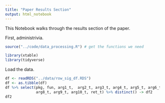 ```yaml
---
title: "Paper Results Section"
output: html_notebook
---
```


This Notebook walks through the results section of the paper.

First, administrivia.
```r
source("../code/data_processing.R") # get the functions we need

library(xtable)
library(tidyverse)
```

Load the data.
```r
df <- readRDS("../data/row_sig_df.RDS")
df <- as.tibble(df)
df %>% select(pkg, fun, arg1_t,  arg2_t, arg3_t, arg4_t, arg5_t, arg6_t, arg7_t,
              arg8_t, arg9_t, arg10_t, ret_t) %>% distinct() -> df2
df2
```